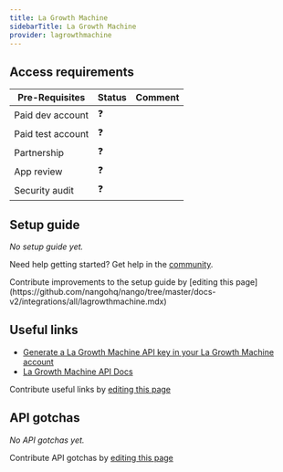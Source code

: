 ```yaml
---
title: La Growth Machine
sidebarTitle: La Growth Machine
provider: lagrowthmachine
---
```



<Overview />
<PreBuiltTooling />
<PreBuiltUseCases />

## Access requirements

| Pre-Requisites    | Status | Comment |
| ----------------- | ------ | ------- |
| Paid dev account  | ❓     |         |
| Paid test account | ❓     |         |
| Partnership       | ❓     |         |
| App review        | ❓     |         |
| Security audit    | ❓     |         |

## Setup guide

_No setup guide yet._

<Tip>Need help getting started? Get help in the [community](https://nango.dev/slack).</Tip>

<Note>
    Contribute improvements to the setup guide by [editing this page](https://github.com/nangohq/nango/tree/master/docs-v2/integrations/all/lagrowthmachine.mdx)
</Note>

## Useful links

- [Generate a La Growth Machine API key in your La Growth Machine account](https://lagrowthmachine.com/)
- [La Growth Machine API Docs](https://documenter.getpostman.com/view/2071164/TVCmSkH2)

<Note>Contribute useful links by [editing this page](https://github.com/nangohq/nango/tree/master/docs-v2/integrations/all/lagrowthmachine.mdx)</Note>

## API gotchas

_No API gotchas yet._

<Note>Contribute API gotchas by [editing this page](https://github.com/nangohq/nango/tree/master/docs-v2/integrations/all/lagrowthmachine.mdx)</Note>
